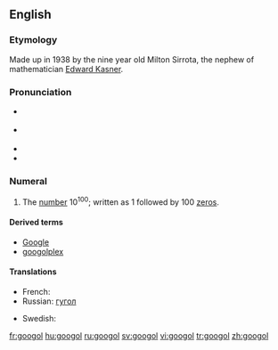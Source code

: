 ==English==
{{wikipedia}}

===Etymology===
Made up in 1938 by the nine year old Milton Sirrota, the nephew of mathematician [[w:Edward Kasner|Edward Kasner]].

===Pronunciation===
* {{a|UK}} {{IPA|/ˈguː.gəl/|/ˈguː.gɒl/}}
* {{a|US}} {{IPA|/ˈgu.gəl/|/ˈgu.gɑl/}}
* {{audio|en-us-googol.ogg|Audio (US)}}
* {{rhymes|uːɡəl}}

===Numeral===
{{infl|en|numeral}}

# {{cardinal|lang=en}} The [[number]] 10<sup>100</sup>; written as 1 followed by 100 [[zero]]s.

====Derived terms====
* [[Google]]
* [[googolplex]]

====Translations====
{{trans-top|1 followed by 100 zeros}}
* French: {{t+|fr|gogol|m}}
* Russian: [[гугол]]
{{trans-mid}}
* Swedish: {{t+|sv|googol|c}}
{{trans-bottom}}

[[fr:googol]]
[[hu:googol]]
[[ru:googol]]
[[sv:googol]]
[[vi:googol]]
[[tr:googol]]
[[zh:googol]]